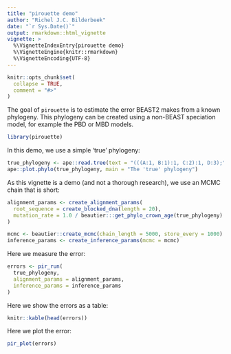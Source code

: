 ```yaml
---
title: "pirouette demo"
author: "Richel J.C. Bilderbeek"
date: "`r Sys.Date()`"
output: rmarkdown::html_vignette
vignette: >
  %\VignetteIndexEntry{pirouette demo}
  %\VignetteEngine{knitr::rmarkdown}
  %\VignetteEncoding{UTF-8}
---
```


```r
knitr::opts_chunk$set(
  collapse = TRUE,
  comment = "#>"
)
```

The goal of `pirouette` is to estimate the error BEAST2 makes from a known 
phylogeny. This phylogeny can be created using a non-BEAST speciation model,
for example the PBD or MBD models.

```r
library(pirouette)
```

In this demo, we use a simple 'true' phylogeny:

```r
true_phylogeny <- ape::read.tree(text = "(((A:1, B:1):1, C:2):1, D:3);")
ape::plot.phylo(true_phylogeny, main = "The 'true' phylogeny")
```

As this vignette is a demo (and not a thorough research), we use an MCMC
chain that is short:

```r
alignment_params <- create_alignment_params(
  root_sequence = create_blocked_dna(length = 20),
  mutation_rate = 1.0 / beautier:::get_phylo_crown_age(true_phylogeny)
)
```

```r
mcmc <- beautier::create_mcmc(chain_length = 5000, store_every = 1000)
inference_params <- create_inference_params(mcmc = mcmc)
```

Here we measure the error:

```r
errors <- pir_run(
  true_phylogeny,
  alignment_params = alignment_params,
  inference_params = inference_params
)
```

Here we show the errors as a table:

```r
knitr::kable(head(errors))
```

Here we plot the error:

```r
pir_plot(errors)
```
